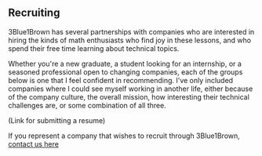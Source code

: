 <Section>

# Recruiting

3Blue1Brown has several partnerships with companies who are interested in hiring the kinds of math enthusiasts who find joy in these lessons, and who spend their free time learning about technical topics.

Whether you're a new graduate, a student looking for an internship, or a seasoned professional open to changing companies, each of the groups below is one that I feel confident in recommending. I've only included companies where I could see myself working in another life, either because of the company culture, the overall mission, how interesting their technical challenges are, or some combination of all three.

(Link for submitting a resume)

If you represent a company that wishes to recruit through 3Blue1Brown, [contact us here](/contact#contact)


</Section><Section>

<Center>
  <FeatureCard
    link="recruiting/figma"
    background="content/recruiting/figma/banner.jpg"
    image="content/recruiting/figma/logo.png"
    title="Figma"
    text="A collaborative interface design tool"
    width={800}
    id="figma"
  />
  <FeatureCard
    link="recruiting/janestreet"
    background="content/recruiting/janestreet/banner.jpeg"
    image="content/recruiting/janestreet/logo_white.png"
    title="Janestreet"
    text="Quantitative trading"
    width={800}
    id="janestreet"
  />
  <FeatureCard
    link="recruiting/protocol-labs"
    background="content/recruiting/protocol-labs/banner.jpeg"
    image="content/recruiting/protocol-labs/full_logo_white.png"
    title="Protocol Labs"
    text="Open source software and protocols including IPFS, Filecoin, and more"
    width={800}
    id="protocol-labs"
  />
  <FeatureCard
    link="recruiting/vicarious"
    background="content/recruiting/vicarious/banner.jpg"
    image="content/recruiting/vicarious/logo_white.svg"
    title="Vicarious"
    text="Artificial intelligence and robotics"
    width={800}
    id="vicarious"
  />
  <FeatureCard
    link="recruiting/ecl"
    background="content/recruiting/ecl/background1.jpeg"
    image="content/recruiting/ecl/logo_white.png"
    title="Emerald Cloud Lab"
    text="A remote laboratory for chemists and biologists"
    width={800}
    id="ecl"
  />
  <FeatureCard
    link="recruiting/planet"
    background="content/recruiting/planet/banner.jpeg"
    image="content/recruiting/planet/logo_white.png"
    title="Planet"
    text="Satelites that provide daily imaging of earth"
    width={800}
    id="planet"
  />
</Center>

</Section><Section>

</Section>
